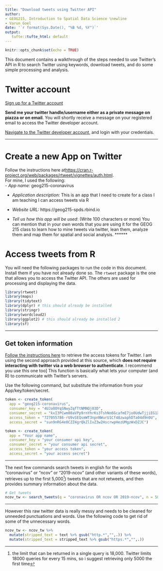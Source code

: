 ```yaml
---
title: "Download tweets using Twitter API"
author: 
- GEOG215, Introduction to Spatial Data Science \newline
- Varun Goel
date: '`r format(Sys.Date(), "%B %d, %Y")`'
output: 
   tufte::tufte_html: default
---
```


```r
knitr::opts_chunk$set(echo = TRUE)
```

This document contains a walkthrough of the steps needed to use Twitter's API in R to search Twitter using keywords, download tweets, and do some simple processing and analysis.

# Twitter account

[Sign up for a Twitter account](https://twitter.com)  

**Send me your twitter handle/username either as a private message on piazza or on email**. You will shortly receive a message on your registered email to access the Twitter developer account.

[Navigate to the Twitter developer account](https://developer.twitter.com/), and login with your credentials.

******
 
# Create a new App on Twitter

Follow the instructions here at<https://cran.r-project.org/web/packages/rtweet/vignettes/auth.html>.  
For mine, I used the following:  
- *App name:* geog215-coronavirus 

- *Application description:* This is an app that I need to create for a class I am teaching I can access tweets via R  

- *Website URL:* https://geog215-spds.rbind.io

- *Tell us how this app will be used*: (Write 100 characters or more) You can mention that in your own words that you are using it for the GEOG 215 class to learn how to mine tweets via twitter, lean them, analyze them and map them for spatial and social analysis.
******
 
# Access tweets from R 

You will need the following packages to run the code in this document. Install them if you have not already done so. The `rtweet` package is the one that allows you to access the Twitter API. The others are used for processing and displaying the data.

```r
library(rtweet)
library(maps)
library(tidytext)
library(dplyr) # this should already be installed
library(stringr)
library(wordcloud2)
library(ggplot2) # this should already be installed 2
library(sf)
```

******
 
## Get token information

[Follow the instructions here](https://cran.r-project.org/web/packages/rtweet/vignettes/auth.html) to retrieve the access tokens for Twitter. I am using the second approach provided at this source, which **does not require interacting with twitter via a web browser to authenticate**. I recommend you use this one too] This function is basically what lets your computer (and R) to communicate with Twitter's servers.

Use the following command, but substitute the information from your App/key/token/secret.

```r
token <- create_token(
  app = "geog215-coronavirus",
  consumer_key = "4UJa8OYqSNwyZqfTtNMNQj03D",
  consumer_secret = "kxI3PCwm08aVPp9rnYhrKs3TshNn6GcafmE7jo0UdwTjjiEG1X",
  access_token = "727055786-rU9vSEQsmWT3npnNWurU1Cf48zwaphDTa04d9n0U",
  access_secret = "sun9nRG4e0CZZ4grQkZlIvZ3w2HscrwpHezUMgzWxDZJC")
```


```r
token <- create_token(
  app = "Your app name",
  consumer_key = "your consumer api key",
  consumer_secret = "your consumer api secret",
  access_token = "your access token",
  access_secret = "your access secret")
```

******
 
The next few commands search tweets in english for the words "coronavirus" or "ncov" or "2019-ncov" (and other variants of these words), retrieves up to the first 5,000^[the limit that can be returned in a single query is 18,000. Twitter limits 18000 queries for every 15 mins, so i suggest retrieving only 5000 the first time]) tweets that are not retweets, and then provides summary information about the data.

```r
# Get tweets
ncov_tw <- search_tweets(q = "coronavirus OR ncov OR 2019-ncov", n = 5000, include_rts = FALSE, lang = "en")
```

******

However this raw twitter data is really messy and needs to be cleaned for unneeded punctuations and words. Use the following code to get rid of some of the unnecessary words.


```r
ncov_tw <- ncov_tw %>%
  mutate(stripped_text = text %>% gsub("http.*","",.)) %>%
  mutate(stripped_text = stripped_text %>% gsub("https.*","",.))
```